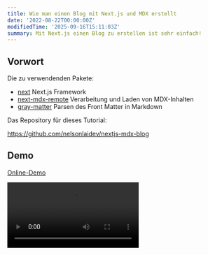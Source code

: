 ```yaml
---
title: Wie man einen Blog mit Next.js und MDX erstellt
date: '2022-08-22T00:00:00Z'
modifiedTime: '2025-09-16T15:11:03Z'
summary: Mit Next.js einen Blog zu erstellen ist sehr einfach!
---
```


## Vorwort

Die zu verwendenden Pakete:

- [next](https://github.com/vercel/next.js) Next.js Framework
- [next-mdx-remote](https://github.com/hashicorp/next-mdx-remote) Verarbeitung und Laden von MDX-Inhalten
- [gray-matter](https://github.com/jonschlinkert/gray-matter) Parsen des Front Matter in Markdown

Das Repository für dieses Tutorial:

https://github.com/nelsonlaidev/nextjs-mdx-blog

## Demo

[Online-Demo](https://nelsonlai-nextjs-mdx-blog.vercel.app)

<Video src='/videos/blog/how-to-build-a-blog-with-nextjs-and-mdx/demo.mp4' width={1920} height={1080} />

## Wie man einen Blog erstellt

Zuerst erstellen wir das Next.js-Projekt mit dem folgenden Befehl:

```bash title='Terminal'
yarn create next-app nextjs-mdx-blog
```

Als nächstes erstellen Sie die folgenden Dateien:

- `components/layout.jsx` - Alle Komponenten in einem Container umschließen (optional, nur für das Styling)
- `date/blog/*.mdx` - Blog-Artikel
- `lib/format-date.js` - Datum als `DD. Monat JJJJ` formatieren
- `pages/blog/[slug].jsx` - Artikelseite, verwendet [dynamische Routen](https://nextjs.org/docs/pages/building-your-application/routing/dynamic-routes)

<TreeView
  defaultExpandedValue={['components', 'data', 'data/blog', 'lib', 'pages', 'pages/blog']}
  collection={{
    id: 'ROOT',
    name: '',
    children: [
      {
        id: 'components',
        name: 'components',
        children: [{ id: 'components/layout.jsx', name: 'layout.jsx' }]
      },
      {
        id: 'data',
        name: 'data',
        children: [
          {
            id: 'data/blog',
            name: 'blog',
            children: [
              { id: 'data/blog/markdown.mdx', name: 'markdown.mdx' },
              { id: 'data/blog/nextjs.mdx', name: 'nextjs.mdx' },
              { id: 'data/blog/react.mdx', name: 'react.mdx' }
            ]
          }
        ]
      },
      {
        id: 'lib',
        name: 'lib',
        children: [
          { id: 'lib/format-date.js', name: 'format-date.js' },
          { id: 'lib/mdx.js', name: 'mdx.js' }
        ]
      },
      {
        id: 'pages',
        name: 'pages',
        children: [
          {
            id: 'pages/blog',
            name: 'blog',
            children: [{ id: 'pages/blog/[slug].jsx', name: '[slug].jsx' }]
          }
        ]
      }
    ]
  }}
/>

### Wie man Markdown-Dateien verarbeitet

Zuerst `const root{:js}` - das Stammverzeichnis, und die `process.cwd(){:js}` Methode gibt das aktuelle Arbeitsverzeichnis des Node.js-Prozesses zurück.

```js title='lib/mdx.js'
const root = process.cwd()
```

Eine weitere Variable `POSTS_PATH{:.entity.name.constant}` für den Pfad, unter dem die Artikeldaten gespeichert sind.

```js title='lib/mdx.js'
import path from 'path'

const POSTS_PATH = path.join(root, 'data', 'blog') // [!code highlight]
// Ausgabe: A:/nextjs-mdx-blog/data/blog
```

Dann verwenden wir fs, um den Inhalt dieses Verzeichnisses zu lesen, das heißt, alle Dateinamen unter `data/blog`.

```js title='lib/mdx.js'
import fs from 'fs'

export const allSlugs = fs.readdirSync(POSTS_PATH)
// Ausgabe: ['markdown.mdx', 'nextjs.mdx', 'react.mdx']
```

Dann schreiben wir eine Funktion, um die Dateierweiterung zu entfernen, die später verwendet wird.

```js title='lib/mdx.js'
export const formatSlug = (slug) => slug.replace(/\.mdx$/, '')
/*
 * Beispiel: formatSlug('markdown.mdx')
 * Ausgabe: 'markdown'
 */
```

Der nächste Schritt besteht darin, den Artikelinhalt anhand des Slugs zu erhalten.

```js title='lib/mdx.js'
export const getPostBySlug = async (slug) => {
  const postFilePath = path.join(POSTS_PATH, `${slug}.mdx`)
  // Ausgabe: A:/nextjs-mdx-blog/data/blog/slug.mdx
  const source = fs.readFileSync(postFilePath)
  // Gibt den Dateiinhalt zurück

  const { content, data } = matter(source)
  /*
   * Beispiel:
   *  ---
   *  title: Hallo
   *  slug: home
   *  ---
   *  <h1>Hallo Welt!</h1>
   *
   * Rückgabe:
   *  {
   *    content: '<h1>Hallo Welt!</h1>',
   *    data: {
   *      title: 'Hallo',
   *      slug: 'home'
   *    }
   *  }
   */

  const mdxSource = await serialize(content)
  // Inhalt zur Serialisierung (next-mdx-remote) zur Verarbeitung übergeben

  const frontMatter = {
    ...data,
    slug
  }
  // Slug ebenfalls in das Front Matter aufnehmen, wird später verwendet

  return {
    source: mdxSource,
    frontMatter
  }
}
```

Dann können Sie alle Artikel abrufen, die auf der Startseite angezeigt werden sollen.

```js title='lib/mdx.js'
export const getAllPosts = () => {
  const frontMatter = []

  allSlugs.forEach((slug) => {
    const source = fs.readFileSync(path.join(POSTS_PATH, slug), 'utf-8')

    const { data } = matter(source)

    frontMatter.push({
      ...data,
      slug: formatSlug(slug),
      date: new Date(data.date).toISOString()
    })
  })

  return frontMatter.sort((a, b) => dateSortDesc(a.date, b.date))
}

// Nach Datum absteigend sortiert
const dateSortDesc = (a, b) => {
  if (a > b) return -1
  if (a < b) return 1

  return 0
}
```

### Datum formatieren

```js title='lib/format-date.js'
export const formatDate = (date) =>
  new Date(date).toLocaleDateString('de', {
    year: 'numeric',
    month: 'long',
    day: 'numeric'
  })
/*
 * formatDate('2022-08-21T00:00:00Z')
 * Ausgabe: '21. August 2022'
 */
```

### Startseite

```jsx title='pages/index.jsx'
import { formatDate } from '../lib/format-date'
import { getAllPosts } from '../lib/mdx'

import Link from 'next/link'

export default function Home({ posts }) {
  return (
    <>
      <h1 className='mb-8 text-6xl font-bold'>Blog</h1>
      <hr className='my-8' />
      <ul className='flex flex-col gap-3'>
        {posts.map(({ slug, title, summary, date }) => (
          <li key={slug}>
            <Link href={`/blog/${slug}`}>
              <a className='block rounded-lg border border-solid border-gray-300 p-6 shadow-md'>
                <div className='flex justify-between'>
                  <h2>{title}</h2>
                  <time dateTime={date}>{formatDate(date)}</time>
                </div>
                <p className='mt-4'>{summary}</p>
              </a>
            </Link>
          </li>
        ))}
      </ul>
    </>
  )
}

// Verwenden Sie getStaticProps, um alle Artikel zu erhalten
export const getStaticProps = async () => {
  const posts = getAllPosts()

  return {
    props: {
      posts
    }
  }
}
```

### Artikelseite

```jsx title='pages/[slug].jsx'
import { formatDate } from '../../lib/format-date'
import { allSlugs, formatSlug, getPostBySlug } from '../../lib/mdx'

import { MDXRemote } from 'next-mdx-remote'

export default function Blog({ post }) {
  const { title, date } = post.frontMatter

  return (
    <div>
      <h1 className='mb-2 text-6xl font-bold'>{title}</h1>
      <time dateTime={date} className='text-lg font-medium'>
        {formatDate(date)}
      </time>
      <hr className='my-8' />
      <article className='prose max-w-none'>
        <MDXRemote {...post.source} />
      </article>
    </div>
  )
}

export const getStaticProps = async ({ params }) => {
  const post = await getPostBySlug(params.slug)

  return {
    props: {
      post
    }
  }
}

export const getStaticPaths = async () => {
  const paths = allSlugs.map((slug) => ({
    params: {
      slug: formatSlug(slug)
    }
  }))
  /*
   * paths Ausgabe:
   *   [
   *     { params: { slug: 'markdown' } },
   *     { params: { slug: 'nextjs' } },
   *     { params: { slug: 'react' } }
   *   ]
   */

  return {
    paths,
    fallback: false
  }
}
```

Auf diese Weise ist ein einfacher Blog fertig.

## Nützliche Links

- [getStaticPaths](https://nextjs.org/docs/pages/building-your-application/data-fetching/get-static-paths)
- [getStaticProps](https://nextjs.org/docs/pages/building-your-application/data-fetching/get-static-props)
- [dynamische Routen](https://nextjs.org/docs/pages/building-your-application/routing/dynamic-routes)
- [mdx](https://mdxjs.com/)